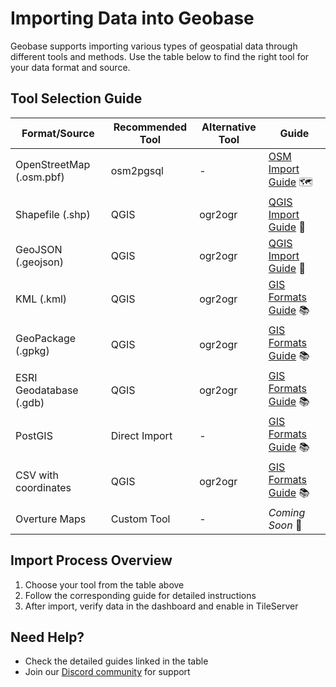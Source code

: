 # Importing Data into Geobase

Geobase supports importing various types of geospatial data through different tools and methods. Use the table below to find the right tool for your data format and source.

## Tool Selection Guide

| Format/Source | Recommended Tool | Alternative Tool | Guide |
|--------------|------------------|------------------|-------|
| OpenStreetMap (.osm.pbf) | osm2pgsql | - | [OSM Import Guide](./sources/osm2pgsql.mdx) 🗺️ |
| Shapefile (.shp) | QGIS | ogr2ogr | [QGIS Import Guide](../guides/gis-analyst/importing-from-qgis.mdx) 🔧 |
| GeoJSON (.geojson) | QGIS | ogr2ogr | [QGIS Import Guide](../guides/gis-analyst/importing-from-qgis.mdx) 🔧 |
| KML (.kml) | QGIS | ogr2ogr | [GIS Formats Guide](./formats/gis-formats.mdx) 📚 |
| GeoPackage (.gpkg) | QGIS | ogr2ogr | [GIS Formats Guide](./formats/gis-formats.mdx) 📚 |
| ESRI Geodatabase (.gdb) | QGIS | ogr2ogr | [GIS Formats Guide](./formats/gis-formats.mdx) 📚 |
| PostGIS | Direct Import | - | [GIS Formats Guide](./formats/gis-formats.mdx) 📚 |
| CSV with coordinates | QGIS | ogr2ogr | [GIS Formats Guide](./formats/gis-formats.mdx) 📚 |
| Overture Maps | Custom Tool | - | _Coming Soon_ 🚧 |


## Import Process Overview

1. Choose your tool from the table above
2. Follow the corresponding guide for detailed instructions
3. After import, verify data in the dashboard and enable in TileServer

## Need Help?

- Check the detailed guides linked in the table
- Join our [Discord community](https://geobase.app/discord) for support